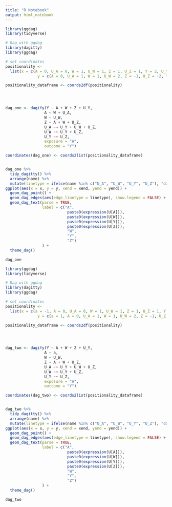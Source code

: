 ```yaml
---
title: "R Notebook"
output: html_notebook
---
```



```r

library(ggdag)
library(tidyverse)

# Dag with ggdag
library(dagitty)
library(ggdag)

# set coordinates
positionality <- 
  list(x = c(A = 0, U_A = 0, W = 1, U_W = 1, Z = 1, U_Z = 1, Y = 2, U_Y = 2), 
              y = c(A = 0, U_A = 1, W = 1, U_W = 2, Z = -1, U_Z = -2, Y = 0, U_Y = 1))

positionality_dataframe <- coords2df(positionality)




dag_one <- dagify(Y ~ A + W + Z + U_Y,
                 A ~ W + U_A,
                 W ~ U_W,
                 Z ~ A + W + U_Z, 
                 U_A ~~ U_Y + U_W + U_Z, 
                 U_W ~~ U_Y + U_Z, 
                 U_Y ~~ U_Z,
                 exposure = "A",
                 outcome = "Y") 

coordinates(dag_one) <- coords2list(positionality_dataframe)


dag_one %>%
  tidy_dagitty() %>% 
  arrange(name) %>% 
  mutate(linetype = ifelse(name %in% c("U_A", "U_W", "U_Y", "U_Z"), "dashed", "solid")) %>% 
ggplot(aes(x = x, y = y, xend = xend, yend = yend)) + 
  geom_dag_point() + 
  geom_dag_edges(aes(edge_linetype = linetype), show.legend = FALSE) +
  geom_dag_text(parse = TRUE, 
                label = c("A",
                           paste0(expression(U[A])), 
                           paste0(expression(U[W])), 
                           paste0(expression(U[Y])), 
                           paste0(expression(U[Z])),
                           "W", 
                           "Y", 
                           "Z")
                ) +
  theme_dag()

dag_one

```




```r

library(ggdag)
library(tidyverse)

# Dag with ggdag
library(dagitty)
library(ggdag)

# set coordinates
positionality <- 
  list(x = c(a = -1, A = 0, U_A = 0, W = 1, U_W = 1, Z = 1, U_Z = 1, Y = 2, U_Y = 2), 
              y = c(a = 1, A = 0, U_A = 1, W = 1, U_W = 2, Z = -1, U_Z = -2, Y = 0, U_Y = 1))

positionality_dataframe <- coords2df(positionality)




dag_two <- dagify(Y ~ A + W + Z + U_Y,
                 A ~ a,
                 W ~ U_W,
                 Z ~ A + W + U_Z, 
                 U_A ~~ U_Y + U_W + U_Z, 
                 U_W ~~ U_Y + U_Z, 
                 U_Y ~~ U_Z,
                 exposure = "A",
                 outcome = "Y") 

coordinates(dag_two) <- coords2list(positionality_dataframe)


dag_two %>%
  tidy_dagitty() %>% 
  arrange(name) %>% 
  mutate(linetype = ifelse(name %in% c("U_A", "U_W", "U_Y", "U_Z"), "dashed", "solid")) %>% 
ggplot(aes(x = x, y = y, xend = xend, yend = yend)) + 
  geom_dag_point() + 
  geom_dag_edges(aes(edge_linetype = linetype), show.legend = FALSE) +
  geom_dag_text(parse = TRUE, 
                label = c("A",
                           paste0(expression(U[A])), 
                           paste0(expression(U[W])), 
                           paste0(expression(U[Y])), 
                           paste0(expression(U[Z])),
                           "W", 
                           "Y", 
                           "Z")
                ) +
  theme_dag()

dag_two

```


